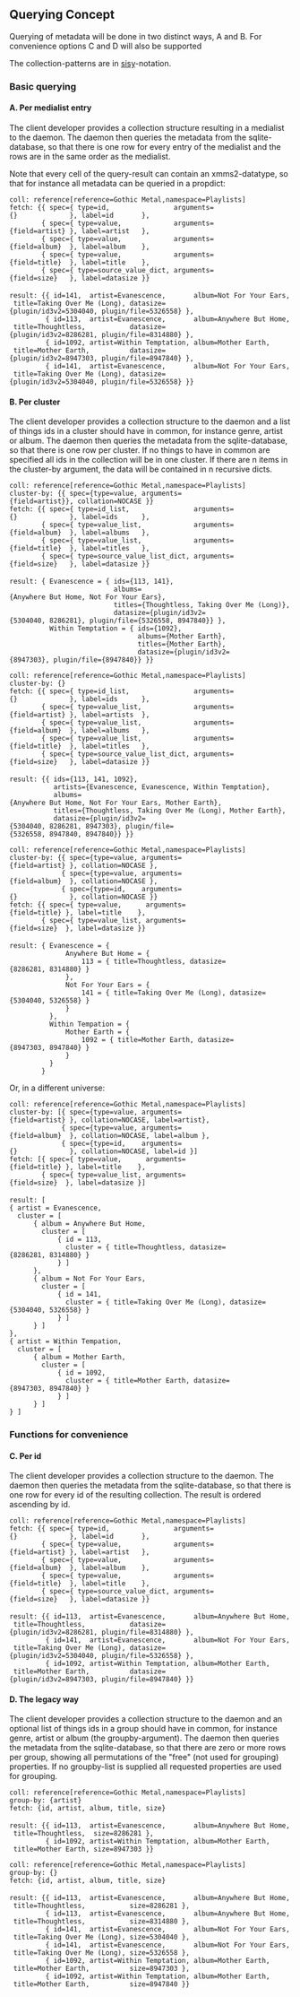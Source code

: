 == Querying Concept ==

Querying of metadata will be done in two distinct ways, A and B. For convenience options C and D will also be supported

The collection-patterns are in [[client:sisy|sisy]]-notation.

=== Basic querying ===

==== A. Per medialist entry ====

The client developer provides a collection structure resulting in a medialist to the daemon. The daemon then queries the metadata from the sqlite-database, so that there is one row for every entry of the medialist and the rows are in the same order as the medialist.

Note that every cell of the query-result can contain an xmms2-datatype, so that for instance all metadata can be queried in a propdict:

 coll: reference[reference=Gothic Metal,namespace=Playlists]
 fetch: {{ spec={ type=id,                arguments={}             }, label=id       },
         { spec={ type=value,             arguments={field=artist} }, label=artist   },
         { spec={ type=value,             arguments={field=album}  }, label=album    },
         { spec={ type=value,             arguments={field=title}  }, label=title    },
         { spec={ type=source_value_dict, arguments={field=size}   }, label=datasize }}
 
 result: {{ id=141,  artist=Evanescence,       album=Not For Your Ears, title=Taking Over Me (Long), datasize={plugin/id3v2=5304040, plugin/file=5326558} },
          { id=113,  artist=Evanescence,       album=Anywhere But Home, title=Thoughtless,           datasize={plugin/id3v2=8286281, plugin/file=8314880} },
          { id=1092, artist=Within Temptation, album=Mother Earth,      title=Mother Earth,          datasize={plugin/id3v2=8947303, plugin/file=8947840} },
          { id=141,  artist=Evanescence,       album=Not For Your Ears, title=Taking Over Me (Long), datasize={plugin/id3v2=5304040, plugin/file=5326558} }}

==== B. Per cluster ====

The client developer provides a collection structure to the daemon and a list of things ids in a cluster should have in common, for instance genre, artist or album. The daemon then queries the metadata from the sqlite-database, so that there is one row per cluster. If no things to have in common are specified all ids in the collection will be in one cluster. If there are n items in the cluster-by argument, the data will be contained in n recursive dicts.

 coll: reference[reference=Gothic Metal,namespace=Playlists]
 cluster-by: {{ spec={type=value, arguments={field=artist}}, collation=NOCASE }}
 fetch: {{ spec={ type=id_list,                arguments={}             }, label=ids      },
         { spec={ type=value_list,             arguments={field=album}  }, label=albums   },
         { spec={ type=value_list,             arguments={field=title}  }, label=titles   },
         { spec={ type=source_value_list_dict, arguments={field=size}   }, label=datasize }}
 
 result: { Evanescence = { ids={113, 141},
                           albums={Anywhere But Home, Not For Your Ears},
                           titles={Thoughtless, Taking Over Me (Long)},
                           datasize={plugin/id3v2={5304040, 8286281}, plugin/file={5326558, 8947840}} },
           Within Temptation = { ids={1092},
                                 albums={Mother Earth},
                                 titles={Mother Earth},
                                 datasize={plugin/id3v2={8947303}, plugin/file={8947840}} }}

 coll: reference[reference=Gothic Metal,namespace=Playlists]
 cluster-by: {}
 fetch: {{ spec={ type=id_list,                arguments={}             }, label=ids      },
         { spec={ type=value_list,             arguments={field=artist} }, label=artists  },
         { spec={ type=value_list,             arguments={field=album}  }, label=albums   },
         { spec={ type=value_list,             arguments={field=title}  }, label=titles   },
         { spec={ type=source_value_list_dict, arguments={field=size}   }, label=datasize }}
 
 result: {{ ids={113, 141, 1092},
            artists={Evanescence, Evanescence, Within Temptation},
            albums={Anywhere But Home, Not For Your Ears, Mother Earth},
            titles={Thoughtless, Taking Over Me (Long), Mother Earth},
            datasize={plugin/id3v2={5304040, 8286281, 8947303}, plugin/file={5326558, 8947840, 8947840}} }}

 coll: reference[reference=Gothic Metal,namespace=Playlists]
 cluster-by: {{ spec={type=value, arguments={field=artist} }, collation=NOCASE },
              { spec={type=value, arguments={field=album}  }, collation=NOCASE },
              { spec={type=id,    arguments={}             }, collation=NOCASE }}
 fetch: {{ spec={ type=value,      arguments={field=title} }, label=title    },
         { spec={ type=value_list, arguments={field=size}  }, label=datasize }}
 
 result: { Evanescence = {
               Anywhere But Home = {
                   113 = { title=Thoughtless, datasize={8286281, 8314880} }
               },
               Not For Your Ears = {
                   141 = { title=Taking Over Me (Long), datasize={5304040, 5326558} }
               }
           },
           Within Tempation = {
               Mother Earth = {
                   1092 = { title=Mother Earth, datasize={8947303, 8947840} }
               }
           }
         }

Or, in a different universe:

 coll: reference[reference=Gothic Metal,namespace=Playlists]
 cluster-by: [{ spec={type=value, arguments={field=artist} }, collation=NOCASE, label=artist},
              { spec={type=value, arguments={field=album}  }, collation=NOCASE, label=album },
              { spec={type=id,    arguments={}             }, collation=NOCASE, label=id }]
 fetch: [{ spec={ type=value,      arguments={field=title} }, label=title    },
         { spec={ type=value_list, arguments={field=size}  }, label=datasize }]
 
 result: [
 { artist = Evanescence,
   cluster = [
       { album = Anywhere But Home,
         cluster = [
             { id = 113,
               cluster = { title=Thoughtless, datasize={8286281, 8314880} }
             } ]
       },
       { album = Not For Your Ears,
         cluster = [
             { id = 141,
               cluster = { title=Taking Over Me (Long), datasize={5304040, 5326558} }
             } ]
       } ]
 },
 { artist = Within Tempation,
   cluster = [
       { album = Mother Earth,
         cluster = [
             { id = 1092,
               cluster = { title=Mother Earth, datasize={8947303, 8947840} }
             } ]
       } ]
 } ]

=== Functions for convenience ===

==== C. Per id ====

The client developer provides a collection structure to the daemon. The daemon then queries the metadata from the sqlite-database, so that there is one row for every id of the resulting collection. The result is ordered ascending by id.

 coll: reference[reference=Gothic Metal,namespace=Playlists]
 fetch: {{ spec={ type=id,                arguments={}             }, label=id       },
         { spec={ type=value,             arguments={field=artist} }, label=artist   },
         { spec={ type=value,             arguments={field=album}  }, label=album    },
         { spec={ type=value,             arguments={field=title}  }, label=title    },
         { spec={ type=source_value_dict, arguments={field=size}   }, label=datasize }}
 
 result: {{ id=113,  artist=Evanescence,       album=Anywhere But Home, title=Thoughtless,           datasize={plugin/id3v2=8286281, plugin/file=8314880} },
          { id=141,  artist=Evanescence,       album=Not For Your Ears, title=Taking Over Me (Long), datasize={plugin/id3v2=5304040, plugin/file=5326558} },
          { id=1092, artist=Within Temptation, album=Mother Earth,      title=Mother Earth,          datasize={plugin/id3v2=8947303, plugin/file=8947840} }}

==== D. The legacy way ====

The client developer provides a collection structure to the daemon and an optional list of things ids in a group should have in common, for instance genre, artist or album (the groupby-argument). The daemon then queries the metadata from the sqlite-database, so that there are zero or more rows per group, showing all permutations of the "free" (not used for grouping) properties. If no groupby-list is supplied all requested properties are used for grouping.

 coll: reference[reference=Gothic Metal,namespace=Playlists]
 group-by: {artist}
 fetch: {id, artist, album, title, size}
 
 result: {{ id=113,  artist=Evanescence,       album=Anywhere But Home, title=Thoughtless,  size=8286281 },
          { id=1092, artist=Within Temptation, album=Mother Earth,      title=Mother Earth, size=8947303 }}

 coll: reference[reference=Gothic Metal,namespace=Playlists]
 group-by: {}
 fetch: {id, artist, album, title, size}
 
 result: {{ id=113,  artist=Evanescence,       album=Anywhere But Home, title=Thoughtless,           size=8286281 },
          { id=113,  artist=Evanescence,       album=Anywhere But Home, title=Thoughtless,           size=8314880 },
          { id=141,  artist=Evanescence,       album=Not For Your Ears, title=Taking Over Me (Long), size=5304040 },
          { id=141,  artist=Evanescence,       album=Not For Your Ears, title=Taking Over Me (Long), size=5326558 },
          { id=1092, artist=Within Temptation, album=Mother Earth,      title=Mother Earth,          size=8947303 },
          { id=1092, artist=Within Temptation, album=Mother Earth,      title=Mother Earth,          size=8947840 }}